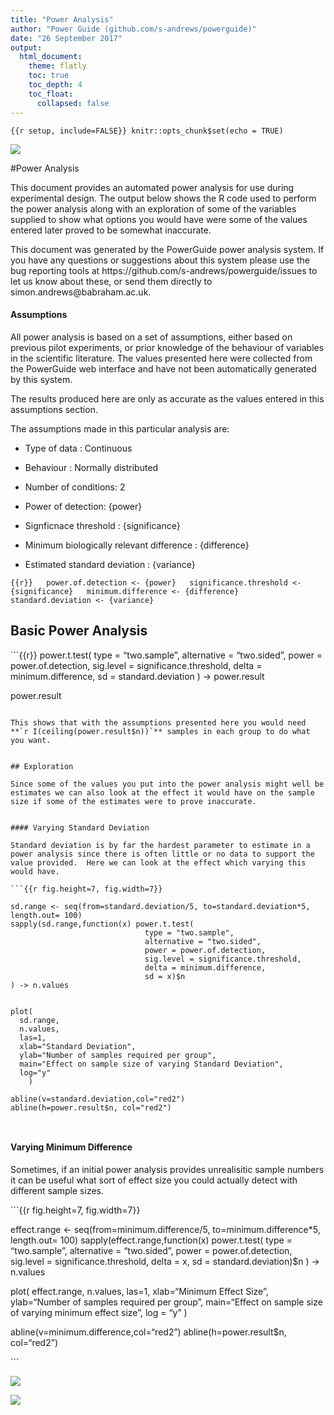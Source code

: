 ```yaml
---
title: "Power Analysis"
author: "Power Guide (github.com/s-andrews/powerguide)"
date: "26 September 2017"
output: 
  html_document:
    theme: flatly
    toc: true
    toc_depth: 4
    toc_float: 
      collapsed: false
---
```


```{{r setup, include=FALSE}}
knitr::opts_chunk$set(echo = TRUE)
```

[![](powerguide_logo.png)](index.html)

#Power Analysis

This document provides an automated power analysis for use during experimental design.  The output below shows the R code used to perform the power analysis along with an exploration of some of the variables supplied to show what options you would have were some of the values entered later proved to be somewhat inaccurate.

This document was generated by the PowerGuide power analysis system.  If you have any questions or suggestions about this system please use the bug reporting tools at https://github.com/s-andrews/powerguide/issues to let us know about these, or send them directly to simon.andrews\@babraham.ac.uk.


#### Assumptions

All power analysis is based on a set of assumptions, either based on previous pilot experiments, or prior knowledge of the behaviour of variables in the scientific literature.  The values presented here were collected from the PowerGuide web interface and have not been automatically generated by this system.

The results produced here are only as accurate as the values entered in this assumptions section.

The assumptions made in this particular analysis are:

* Type of data : Continuous

* Behaviour : Normally distributed

* Number of conditions: 2

* Power of detection: {power}

* Signficnace threshold : {significance}

* Minimum biologically relevant difference : {difference}

* Estimated standard deviation : {variance}

```{{r}}
  power.of.detection <- {power}
  significance.threshold <- {significance}
  minimum.difference <- {difference}
  standard.deviation <- {variance}
```

## Basic Power Analysis


```{{r}}
power.t.test(
  type = "two.sample",
  alternative = "two.sided",
  power = power.of.detection,
  sig.level = significance.threshold,
  delta = minimum.difference,
  sd = standard.deviation
) -> power.result

power.result
```

This shows that with the assumptions presented here you would need **`r I(ceiling(power.result$n))`** samples in each group to do what you want.


## Exploration

Since some of the values you put into the power analysis might well be estimates we can also look at the effect it would have on the sample size if some of the estimates were to prove inaccurate.


#### Varying Standard Deviation

Standard deviation is by far the hardest parameter to estimate in a power analysis since there is often little or no data to support the value provided.  Here we can look at the effect which varying this would have.

```{{r fig.height=7, fig.width=7}}

sd.range <- seq(from=standard.deviation/5, to=standard.deviation*5, length.out= 100)
sapply(sd.range,function(x) power.t.test(
                              type = "two.sample",
                              alternative = "two.sided",
                              power = power.of.detection,
                              sig.level = significance.threshold,
                              delta = minimum.difference,
                              sd = x)$n
) -> n.values


plot(
  sd.range,
  n.values,
  las=1,
  xlab="Standard Deviation",
  ylab="Number of samples required per group",
  main="Effect on sample size of varying Standard Deviation",
  log="y"
    )

abline(v=standard.deviation,col="red2")
abline(h=power.result$n, col="red2")



```


#### Varying Minimum Difference

Sometimes, if an initial power analysis provides unrealisitic sample numbers it can be useful what sort of effect size you could actually detect with different sample sizes.

```{{r fig.height=7, fig.width=7}}

effect.range <- seq(from=minimum.difference/5, to=minimum.difference*5, length.out= 100)
sapply(effect.range,function(x) power.t.test(
                              type = "two.sample",
                              alternative = "two.sided",
                              power = power.of.detection,
                              sig.level = significance.threshold,
                              delta = x,
                              sd = standard.deviation)$n
) -> n.values


plot(
  effect.range,
  n.values,
  las=1,
  xlab="Minimum Effect Size",
  ylab="Number of samples required per group",
  main="Effect on sample size of varying minimum effect size",
  log = "y"
    )

abline(v=minimum.difference,col="red2")
abline(h=power.result$n, col="red2")



```

![](powerguide_logo.png)

![](babraham.png)





